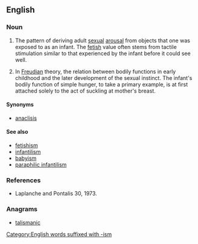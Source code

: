 ==English==

===Noun===
{{en-noun}}

# {{context|psychology|lang=en}} The pattern of deriving adult [[sexual]] [[arousal]] from objects that one was exposed to as an infant. The [[fetish]] value often stems from tactile stimulation similar to that experienced by the infant before it could see well.
# {{context|psychology|lang=en}} In [[Freudian]] theory, the relation between bodily functions in early childhood and the later development of the sexual instinct. The infant's bodily function of simple hunger, to take a primary example, is at first attached solely to the act of suckling at mother's breast.

====Synonyms====
* [[anaclisis]]

====See also====
* [[fetishism]]
* [[infantilism]]
* [[babyism]]
* [[paraphilic infantilism]]

===References===
* Laplanche and Pontalis 30, 1973.

===Anagrams===
* [[talismanic#English|talismanic]]

[[Category:English words suffixed with -ism]]